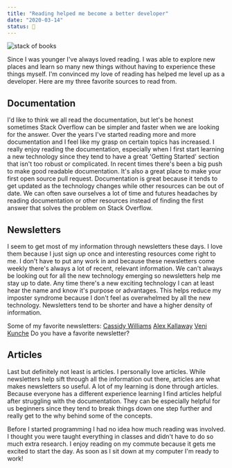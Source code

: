 ```yaml
---
title: "Reading helped me become a better developer"
date: "2020-03-14"
status: 🌻
---
```


<img src="/stack-of-books.jpeg" alt="stack of books" />

Since I was younger I've always loved reading. I was able to explore new places and learn so many new things without having to experience these things myself. I'm convinced my love of reading has helped me level up as a developer. Here are my three favorite sources to read from.

## Documentation

I'd like to think we all read the documentation, but let's be honest sometimes Stack Overflow can be simpler and faster when we are looking for the answer. Over the years I've started reading more and more documentation and I feel like my grasp on certain topics has increased. I really enjoy reading the documentation, especially when I first start learning a new technology since they tend to have a great 'Getting Started' section that isn't too robust or complicated. In recent times there's been a big push to make good readable documentation. It's also a great place to make your first open source pull request. Documentation is great because it tends to get updated as the technology changes while other resources can be out of date. We can often save ourselves a lot of time and futures headaches by reading documentation or other resources instead of finding the first answer that solves the problem on Stack Overflow.

## Newsletters

I seem to get most of my information through newsletters these days. I love them because I just sign up once and interesting resources come right to me. I don't have to put any work in and because these newsletters come weekly there's always a lot of recent, relevant information. We can't always be looking out for all the new technology emerging so newsletters help me stay up to date. Any time there's a new exciting technology I can at least hear the name and know it's purpose or advantages. This helps reduce my imposter syndrome because I don't feel as overwhelmed by all the new technology. Newsletters tend to be shorter and have a higher density of information.

Some of my favorite newsletters:
[Cassidy Williams](https://cassidoo.co/newsletter/)
[Alex Kallaway](https://tinyletter.com/dotheopposite)
[Veni Kunche](https://www.diversifytech.co/)
Do you have a favorite newsletter?

## Articles

Last but definitely not least is articles. I personally love articles. While newsletters help sift through all the information out there, articles are what makes newsletters so useful. A lot of my learning is done through articles. Because everyone has a different experience learning I find articles helpful after struggling with the documentation. They can be especially helpful for us beginners since they tend to break things down one step further and really get to the why behind some of the concepts.

Before I started programming I had no idea how much reading was involved. I thought you were taught everything in classes and didn't have to do so much extra research. I enjoy reading on my commute because it gets me excited to start the day. As soon as I sit down at my computer I'm ready to work!
